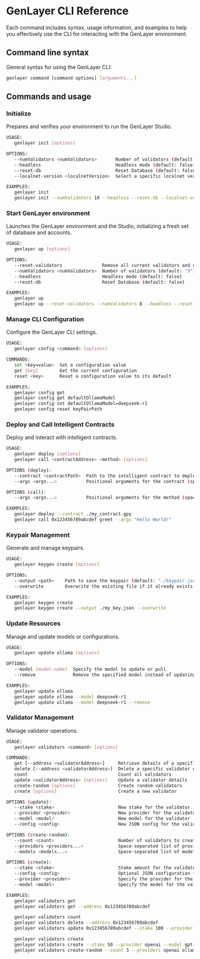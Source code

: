 # GenLayer CLI Reference

Each command includes syntax, usage information, and examples to help you effectively use the CLI for interacting with the GenLayer environment.

## Command line syntax

General syntax for using the GenLayer CLI:

```bash
genlayer command [command options] [arguments...]
```

## Commands and usage

### Initialize

Prepares and verifies your environment to run the GenLayer Studio.

```bash
USAGE:
   genlayer init [options]

OPTIONS:
   --numValidators <numValidators>       Number of validators (default: "5")
   --headless                            Headless mode (default: false)
   --reset-db                            Reset Database (default: false)
   --localnet-version <localnetVersion>  Select a specific localnet version

EXAMPLES:
   genlayer init
   genlayer init --numValidators 10 --headless --reset-db --localnet-version v0.10.2
```

### Start GenLayer environment

Launches the GenLayer environment and the Studio, initializing a fresh set of database and accounts.

```bash
USAGE:
   genlayer up [options]

OPTIONS:
   --reset-validators               Remove all current validators and create new random ones (default: false)
   --numValidators <numValidators>  Number of validators (default: "5")
   --headless                       Headless mode (default: false)
   --reset-db                       Reset Database (default: false)

EXAMPLES:
   genlayer up
   genlayer up --reset-validators --numValidators 8 --headless --reset-db
```

### Manage CLI Configuration

Configure the GenLayer CLI settings.

```bash
USAGE:
   genlayer config <command> [options]

COMMANDS:
   set <key=value>  Set a configuration value
   get [key]        Get the current configuration
   reset <key>      Reset a configuration value to its default

EXAMPLES:
   genlayer config get
   genlayer config get defaultOllamaModel
   genlayer config set defaultOllamaModel=deepseek-r1
   genlayer config reset keyPairPath
```

### Deploy and Call Intelligent Contracts

Deploy and interact with intelligent contracts.

```bash
USAGE:
   genlayer deploy [options]
   genlayer call <contractAddress> <method> [options]

OPTIONS (deploy):
   --contract <contractPath>  Path to the intelligent contract to deploy
   --args <args...>           Positional arguments for the contract (space-separated, use quotes for multi-word arguments)

OPTIONS (call):
   --args <args...>           Positional arguments for the method (space-separated, use quotes for multi-word arguments)

EXAMPLES:
   genlayer deploy --contract ./my_contract.gpy
   genlayer call 0x123456789abcdef greet --args "Hello World!"
```

### Keypair Management

Generate and manage keypairs.

```bash
USAGE:
   genlayer keygen create [options]

OPTIONS:
   --output <path>    Path to save the keypair (default: "./keypair.json")
   --overwrite        Overwrite the existing file if it already exists (default: false)

EXAMPLES:
   genlayer keygen create
   genlayer keygen create --output ./my_key.json --overwrite
```

### Update Resources

Manage and update models or configurations.

```bash
USAGE:
   genlayer update ollama [options]

OPTIONS:
   --model [model-name]  Specify the model to update or pull
   --remove              Remove the specified model instead of updating

EXAMPLES:
   genlayer update ollama
   genlayer update ollama --model deepseek-r1
   genlayer update ollama --model deepseek-r1 --remove
```

### Validator Management

Manage validator operations.

```bash
USAGE:
   genlayer validators <command> [options]

COMMANDS:
   get [--address <validatorAddress>]     Retrieve details of a specific validator or all validators
   delete [--address <validatorAddress>]  Delete a specific validator or all validators
   count                                  Count all validators
   update <validatorAddress> [options]    Update a validator details
   create-random [options]                Create random validators
   create [options]                       Create a new validator

OPTIONS (update):
   --stake <stake>                        New stake for the validator
   --provider <provider>                  New provider for the validator
   --model <model>                        New model for the validator
   --config <config>                      New JSON config for the validator

OPTIONS (create-random):
   --count <count>                        Number of validators to create (default: "1")
   --providers <providers...>             Space-separated list of provider names (e.g., openai ollama)
   --models <models...>                   Space-separated list of model names (e.g., gpt-4 gpt-4o)

OPTIONS (create):
   --stake <stake>                        Stake amount for the validator (default: 1)
   --config <config>                      Optional JSON configuration for the validator
   --provider <provider>                  Specify the provider for the validator
   --model <model>                        Specify the model for the validator

EXAMPLES:
   genlayer validators get
   genlayer validators get --address 0x123456789abcdef

   genlayer validators count
   genlayer validators delete --address 0x123456789abcdef
   genlayer validators update 0x123456789abcdef --stake 100 --provider openai --model gpt-4

   genlayer validators create
   genlayer validators create --stake 50 --provider openai --model gpt-4
   genlayer validators create-random --count 3 --providers openai ollama --models gpt-4 gpt-4o

```